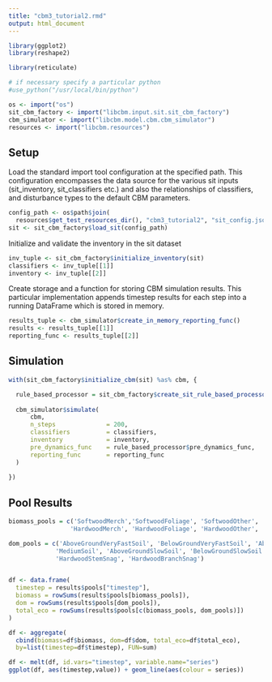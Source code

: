 ---
title: "cbm3_tutorial2.rmd"
output: html_document
---

``` {r}
library(ggplot2)
library(reshape2)

library(reticulate)

# if necessary specify a particular python
#use_python("/usr/local/bin/python")

os <- import("os")
sit_cbm_factory <- import("libcbm.input.sit.sit_cbm_factory")
cbm_simulator <- import("libcbm.model.cbm.cbm_simulator")
resources <- import("libcbm.resources")
```

## Setup

Load the standard import tool configuration at the specified path. This 
configuration encompasses the data source for the various sit inputs
(sit_inventory, sit_classifiers etc.) and also the relationships of classifiers,
and disturbance types to the default CBM parameters.

``` {r}
config_path <- os$path$join(
  resources$get_test_resources_dir(), "cbm3_tutorial2", "sit_config.json")
sit <- sit_cbm_factory$load_sit(config_path)
```

Initialize and validate the inventory in the sit dataset

``` {r}
inv_tuple <- sit_cbm_factory$initialize_inventory(sit)
classifiers <- inv_tuple[[1]]
inventory <- inv_tuple[[2]]
```

Create storage and a function for storing CBM simulation results. This
particular implementation appends timestep results for each step into a running
DataFrame which is stored in memory.

``` {r}
results_tuple <- cbm_simulator$create_in_memory_reporting_func()
results <- results_tuple[[1]]
reporting_func <- results_tuple[[2]]
```

## Simulation


``` {r}
with(sit_cbm_factory$initialize_cbm(sit) %as% cbm, {

  rule_based_processor = sit_cbm_factory$create_sit_rule_based_processor(sit, cbm)
  
  cbm_simulator$simulate(
      cbm,
      n_steps              = 200,
      classifiers          = classifiers,
      inventory            = inventory,
      pre_dynamics_func    = rule_based_processor$pre_dynamics_func,
      reporting_func       = reporting_func
  )
  
})
```

## Pool Results

``` {r}

biomass_pools = c('SoftwoodMerch','SoftwoodFoliage', 'SoftwoodOther', 'SoftwoodCoarseRoots', 'SoftwoodFineRoots',
                 'HardwoodMerch', 'HardwoodFoliage', 'HardwoodOther', 'HardwoodCoarseRoots', 'HardwoodFineRoots')

dom_pools = c('AboveGroundVeryFastSoil', 'BelowGroundVeryFastSoil', 'AboveGroundFastSoil', 'BelowGroundFastSoil',
             'MediumSoil', 'AboveGroundSlowSoil', 'BelowGroundSlowSoil', 'SoftwoodStemSnag', 'SoftwoodBranchSnag',
             'HardwoodStemSnag', 'HardwoodBranchSnag')


df <- data.frame(
  timestep = results$pools["timestep"],
  biomass = rowSums(results$pools[biomass_pools]),
  dom = rowSums(results$pools[dom_pools]),
  total_eco = rowSums(results$pools[c(biomass_pools, dom_pools)])
)

df <- aggregate(
  cbind(biomass=df$biomass, dom=df$dom, total_eco=df$total_eco),
  by=list(timestep=df$timestep), FUN=sum)

df <- melt(df, id.vars="timestep", variable.name="series")
ggplot(df, aes(timestep,value)) + geom_line(aes(colour = series))

```

